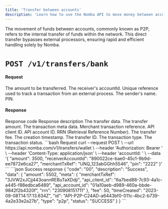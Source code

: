 ```yaml
---
title: 'Transfer between accounts'
description: 'Learn how to use the Nomba API to move money between accounts'
---
```


<CardGroup cols={2}>
  <Card
    title="Perform wallet transfers from the parent account"
    icon="network-wired"
    href="/nomba-api-reference/transfers/perform-wallet-transfer-from-the-parent-account"
  >
  </Card>
  <Card
    title="Perform wallet transfers from sub accounts"
    icon="network-wired"
    href="/nomba-api-reference/transfers/perform-wallet-transfer-from-account"
  >
  </Card>
</CardGroup>

<Tip>
The movement of funds between accounts, commonly known as P2P, refers to the internal transfer of funds within the network. This direct transfer bypasses external processors, ensuring rapid and efficient handling solely by Nomba.
</Tip>

# `POST /v1/transfers/bank`

#### Request

<ParamField body="amount" type="number" required>
  The amount to be transferred.
</ParamField>

<ParamField body="receiverAccountId" type="string" required>
  The receiver's accountId.
</ParamField>

<ParamField body="merchantTxRef" type="string" required>
  Unique reference used to track a transaction from an external process.
</ParamField>

<ParamField body="senderName" type="string" required>
  The sender's name.
</ParamField>

<ParamField body="senderName" type="string" required>
  PIN.
</ParamField>

#### Response

<ResponseField name="code" type="string" required>
  Response code
</ResponseField>

<ResponseField name="description" type="string" required>
  Response description
</ResponseField>

<ResponseField name="data" type="object">
  The transfer data.
  <Expandable title="object"  defaultOpen="true">
    <ResponseField name="amount" type="number" required>
      The transfer amount.
    </ResponseField>
    <ResponseField name="meta" type="string" required>
      The transaction meta data.
      <Expandable title="object"  defaultOpen="true">
        <ResponseField name="merchantTxRef" type="string">
            Merchant transaction reference.
        </ResponseField>
        <ResponseField name="api_client_id" type="string">
            API client ID.
        </ResponseField>
        <ResponseField name="api_account_id" type="string">
            API account ID.
        </ResponseField>
        <ResponseField name="rrn" type="string">
            RRN (Retrieval Reference Number).
        </ResponseField>
      </Expandable>
    </ResponseField>
    <ResponseField name="fee" type="number" required>
      The transfer fee.
    </ResponseField>
    <ResponseField name="timeCreated" type="string" required>
      The creation timestamp.
    </ResponseField>
    <ResponseField name="id" type="string" required>
      The transfer ID.
    </ResponseField>
    <ResponseField name="type" type="string" required>
      The transaction type.
    </ResponseField>
    <ResponseField name="status" type="string" required>
      The transaction status.
    </ResponseField>
    
  </Expandable>
</ResponseField>

<RequestExample>
```bash Request
curl --request POST \
  --url https://api.nomba.com/v1/transfers/wallet \
  --header 'Authorization: Bearer <token>' \
  --header 'Content-Type: application/json' \
  --header 'accountId: <accountid>' \
  --data '{
  "amount": 3500,
  "receiverAccountId": "890022ce-bae0-45c1-9b9d-ee7872e6ca27",
  "merchantTxRef": "UNQ_123abGGhh5546",
  "pin": "2222"
}'
```
</RequestExample>

<ResponseExample>
```json Success response
{
  "code": "00",
  "description": "Success",
  "data": {
    "amount": 5502,
    "meta": {
      "merchantTxRef": "3JVW2xJCjj443oannREBuTaXDdji",
      "api_client_id": "6a7bed88-7c93-4a1c-a445-f88edbca6489",
      "api_account_id": "01a10aeb-d989-460a-bbde-9842f2b4320f",
      "rrn": "230908151711"
    },
    "fee": 50,
    "timeCreated": "2023-09-08T14:17:13.634Z",
    "id": "API-P2P-C24AD-a6443bf0-011c-4bc2-b739-4a2e33e2a27b",
    "type": "p2p",
    "status": "SUCCESS"
  }
}
```
</ResponseExample>